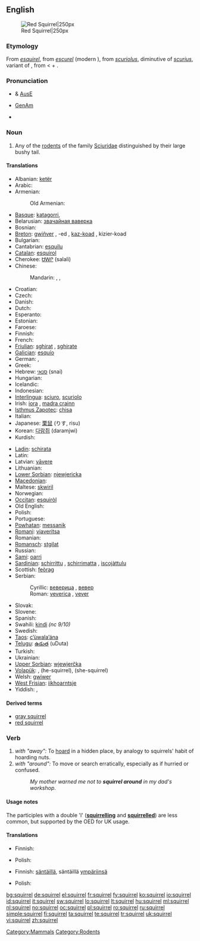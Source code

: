 {{wikipedia}}
==English==
[[Image:Eichhörnchen Düsseldorf Hofgarten edit.jpg|thumb|Red Squirrel|250px]]

===Etymology===
From {{etyl|xno}} ''[[esquirel]]'', from {{etyl|fro}} ''[[escurel]]'' (modern {{etyl|fr}} {{term|écureuil|lang=fr}}), from {{VL.}} ''[[scuriolus]]'', diminutive of ''[[scurius]]'', variant of {{etyl|la}} {{term|sciurus|lang=la}}, from {{etyl|grc}} {{term|σκίουρος|lang=grc|sc=polytonic|tr=skíouros}} < {{term|σκιά||shade, shadow|lang=grc|sc=polytonic|tr=skiá}} + {{term|οὐρά||tail|lang=grc|sc=polytonic|tr=ourá}}.

===Pronunciation===
* {{a|RP}} & [[Australian English|AusE]] {{IPA|/'skwɪr.<sup>ə</sup>l}}
* [[GenAm]] {{IPA|/'skwɜːr.<sup>ə</sup>l, 'skwʌɽ.əl/}}
{{audio|En-ca-squirrel.ogg|Audio (CA)}}
* {{rhymes|ɪrəl}}

===Noun===
{{en-noun}}

# Any of the [[rodent]]s of the family [[Sciuridae]] distinguished by their large bushy tail.

====Translations====
{{trans-top|Rodent}}
* Albanian: [[ketër]] {{m}}
* Arabic: {{t-|ar|سنجاب|m|tr=sinjāb}}
* Armenian: {{t-|hy|սկյուռ|tr=skyuṙ}}
*: Old Armenian: {{tø|xcl|սկիւռ|tr=skiwṙ|sc=Armn|xs=Old Armenian}}
* [[Basque]]: [[katagorri]],  {{t-|eu|urtxintxa|xs=Basque}}
* Belarusian: [[звачайная ваверка]] {{f}}
* Bosnian: {{t-|bs|vjeverica|f}}
* [[Breton]]: [[gwiñver]] {{m}}, -ed {{p}}, [[kaz-koad]] {{m}}, kizier-koad {{p}}
* Bulgarian: {{t+|bg|катерица|f|tr=katerica}}
* Cantabrian: [[esquilu]] {{m}}
* [[Catalan]]: [[esquirol]] {{m}}
* Cherokee: [[ᏌᎳᎵ]] (salali)
* Chinese:
*: Mandarin: {{t-|cmn|松鼠|tr=sōngshǔ|sc=Hani}}, {{t-|cmn|松鼠|tr=huīshǔ|sc=Hani}}, {{t|cmn|栗鼠|tr=lìshǔ|sc=Hani}}
* Croatian: {{t-|hr|vjeverica|f|alt=vjȅverica}}
* Czech: {{t+|cs|veverka|f}}
* Danish: {{t+|da|egern|n}}
* Dutch: {{t+|nl|eekhoorn|m}}
* Esperanto: {{t-|eo|sciuro|xs=Esperanto}}
* Estonian: {{t+|et|orav}}
* Faroese: {{t-|fo|íkorni|xs=Faroese}}
* Finnish: {{t+|fi|orava}}
* French: {{t+|fr|écureuil|m}}
* [[Friulian]]: [[sghirat]] {{m}}, [[sghirate]] {{g|Friulian}}
* [[Galician]]: [[esquío]] {{m}}
* German: {{t+|de|Eichhörnchen|n}}, {{t+|de|Hörnchen|n}}
* Greek: {{t+|el|σκίουρος|m|tr=skiouros}}
* Hebrew: [[סנאי]] (snai) {{m}}
* Hungarian: {{t+|hu|mókus}}
* Icelandic: {{t+|is|íkorni|m}}
* Indonesian: {{t|id|bajing|xs=Indonesian}}
* [[Interlingua]]: [[sciuro]], [[scuriolo]]
* Irish: [[iora]] {{m}}, [[madra crainn]] {{m}}
* [[Isthmus Zapotec]]: [[chisa]]
* Italian: {{t-|it|scoiattolo|m}}
* Japanese: [[栗鼠]] (りす, risu)
* Korean: [[다람쥐]] (daramjwi)
* Kurdish: {{ku-Arab|[[سیمۆره‌]]}}
{{trans-mid}}
* [[Ladin]]: [[schirata]] {{f}}
* Latin: {{t+|la|sciurus|m}}
* Latvian: [[vāvere]] {{g|Latvian}}
* Lithuanian: {{t+|lt|voverė|f|xs=Lithuanian}}
* [[Lower Sorbian]]: [[njewjericka]] {{f}}
* [[Macedonian]]: {{t|mk|верверица|f|tr=vervérica}}
* Maltese: [[skwiril]] {{m}}
* Norwegian: {{t+|no|ekorn|n}}
* [[Occitan]]: [[esquiròl]] {{m}}
* Old English: {{t-|ang|acweorna|m|alt=ācweorna|xs=Old English}}
* Polish: {{t+|pl|wiewiórka|f}}
* Portuguese: {{t+|pt|esquilo|m}}
* [[Powhatan]]: [[messanik]]
* [[Romani]]: [[viaveritsa]] {{f}}
* Romanian: {{t+|ro|veveriţă|f}}
* [[Romansch]]: [[stgilat]] {{m}}
* Russian: {{t+|ru|белка|f|tr=bélka}}
* [[Sami]]: [[oarri]]
* [[Sardinian]]: [[schirrittu]] {{m}}, [[schirrimatta]] {{f}}, [[iscojàttulu]] {{m}}
* Scottish: [[feòrag]]
* Serbian:
*: Cyrillic: [[веверица]] {{f}}, [[вевер]] {{m}}
*: Roman: [[veverica]] {{f}}, [[vever]] {{m}}
* Slovak: {{t-|sk|veverica|f}}
* Slovene: {{t+|sl|veverica|f}}
* Spanish: {{t+|es|ardilla|f}}
* Swahili: [[kindi]] ''(nc 9/10)''
* Swedish: {{t+|sv|ekorre|c}}
* [[Taos]]: [[c’ùwala’ána]]
* [[Telugu]]: [[ఉడుత]] (uDuta)
* Turkish: {{t+|tr|sincap}}
* Ukrainian: {{t+|uk|білка|f|tr=bílka|xs=Ukrainian}}
* [[Upper Sorbian]]: [[wjewjerčka]] {{f}}
* [[Volapük]]: {{t+|vo|yat|xs=Volapük}}, {{t-|vo|hiyat|xs=Volapük}} (he-squirrel), {{t-|vo|jiyat|xs=Volapük}} (she-squirrel)
* Welsh: [[gwiwer]] {{f}}
* [[West Frisian]]: [[iikhoarntsje]] {{n}}
* Yiddish: {{t-|yi|וועוורקע|f|tr=veverke|xs=Yiddish}}, {{t-|yi|וועווריק|m|tr=vevrik|xs=Yiddish}}
{{trans-bottom}}

====Derived terms====
* [[gray squirrel]]
* [[red squirrel]]

===Verb===
{{en-verb|squirrel|ing}}

# ''with "away":'' To [[hoard]] in a hidden place, by analogy to squirrels' habit of hoarding nuts.
# ''with "around":'' To move or search erratically, especially as if hurried or confused.
#: ''My mother warned me not to '''squirrel around''' in my dad's workshop''.

====Usage notes====
The participles with a double 'l' ('''[[squirrelling]]''' and '''[[squirrelled]]''') are less common, but supported by the OED for UK usage.

====Translations====
{{trans-top|to squirrel away}}
* Finnish: {{t-|fi|hamstrata}}
{{trans-mid}}
* Polish: {{t-|pl|chomikować}}
{{trans-bottom}}

{{trans-top|to squirrel around}}
* Finnish: [[säntäillä]], säntäillä [[ympäri|ympäriinsä]]
{{trans-mid}}
* Polish: {{t-|pl|buszować}}
{{trans-bottom}}

[[Category:Mammals]]
[[Category:Rodents]]

[[bg:squirrel]]
[[de:squirrel]]
[[el:squirrel]]
[[fr:squirrel]]
[[fy:squirrel]]
[[ko:squirrel]]
[[io:squirrel]]
[[id:squirrel]]
[[it:squirrel]]
[[sw:squirrel]]
[[lo:squirrel]]
[[lt:squirrel]]
[[hu:squirrel]]
[[ml:squirrel]]
[[nl:squirrel]]
[[no:squirrel]]
[[oc:squirrel]]
[[pl:squirrel]]
[[ro:squirrel]]
[[ru:squirrel]]
[[simple:squirrel]]
[[fi:squirrel]]
[[ta:squirrel]]
[[te:squirrel]]
[[tr:squirrel]]
[[uk:squirrel]]
[[vi:squirrel]]
[[zh:squirrel]]